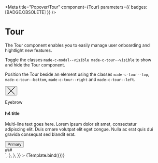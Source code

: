 

<Meta
  title="Popover/Tour"
  component={Tour}
  parameters={{ badges: [BADGE.OBSOLETE] }}
/>


# Tour

The Tour component enables you to easily manage user onboarding and hightlight new features.

Toggle the classes `made-c-modal--visible made-c-tour--visible` to show and hide the Tour component.

Position the Tour beside an element using the classes `made-c-tour--top`, `made-c-tour--bottom`, `made-c-tour--right` and `made-c-tour--left`.

<Canvas>
  <Story
    name="Tour"
    parameters={{
      docs: {
        source: {
          code: `
      <div class="made-c-modal">
        <div
          class="made-c-tour made-c-tooltip made-c-tooltip--bottom made-u-width-50--md made-u-width-25--lg"
        >
          <div class="made-c-tour__header">
            <button
              type="button"
              onClick={closeTour}
              class="made-c-button--close"
            >
              <svg
                width="24"
                height="24"
                viewBox="0 0 24 24"
                className="made-c-button__icon--close"
                xmlns="http://www.w3.org/2000/svg"
              >
                <title>close</title>
                <path
                  d="M22.938 0L24 1.062 13.061 12 24 22.938 22.938 24 12 13.061 1.062 24 0 22.938 10.938 12 0 1.062 1.062 0 12 10.938 22.938 0z"
                  fill="currentColor"
                  fill-rule="evenodd"
                />
              </svg>
            </button>
          </div>
          <div class="made-c-tour__content">
            <p class="made-u-eyebrow--02 made-u-margin-bottom-4-x">Eyebrow</p>
            <h4 class="made-u-margin-bottom-6-x">h4 title</h4>
            <p class="made-c-tour__body made-u-margin-bottom-8-x">
              Multi-line text goes here. Lorem ipsum dolor sit amet, consectetur
              adipiscing elit. Duis ornare volutpat elit eget congue. Nulla ac erat
              quis dui gravida consequat sed blandit erat.
            </p>
            <button type="button" class="made-c-button made-c-button--primary">
              Primary
            </button>
          </div>
          <div class="made-c-tour__footer">#/#</div>
        </div>
      </div>
      `,
        },
      },
    }}
  >
    {Template.bind({})}
  </Story>
</Canvas>
